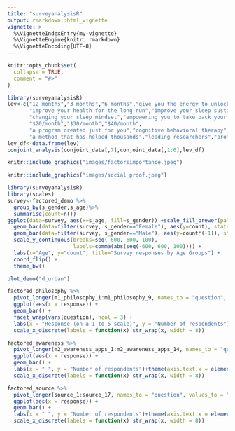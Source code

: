 ```yaml
---
title: "surveyanalysisR"
output: rmarkdown::html_vignette
vignette: >
  %\VignetteIndexEntry{my-vignette}
  %\VignetteEngine{knitr::rmarkdown}
  %\VignetteEncoding{UTF-8}
---
```


```r
knitr::opts_chunk$set(
  collapse = TRUE,
  comment = "#>"
)
```



```r
library(surveyanalysisR)
lev<-c("12 months","3 months","6 months","give you the energy to unlock your fullest potential","help you lead a better life","help you sleep without more pills",
       "improve your health for the long-run","improve your sleep sustainably","breaking bad habits and creating new routines",
       "changing your sleep mindset","empowering you to take back your sleep habits",
       "$20/month","$30/month","$40/month",
       "a program created just for you","cognitive behavioral therapy","daily text messages from a coach","personalized, human coaching","the support of a community of people just like you","unique daily games, challenges and exercises",
       "a method that has helped thousands","leading researchers","professional athletes","scientific evidence")
lev_df<-data.frame(lev)
conjoint_analysis(conjoint_data[,7],conjoint_data[,1:6],lev_df)
```

```r
knitr::include_graphics("images/factorsimportance.jpeg")
```

```r
knitr::include_graphics("images/social proof.jpeg")
```

```r
library(surveyanalysisR)
library(scales)
survey<-factored_demo %>%
  group_by(s_gender,s_age)%>%
  summarise(count=n())
ggplot(data=survey, aes(x=s_age, fill=s_gender)) +scale_fill_brewer(palette="Set1",  na.value = "gray")+
  geom_bar(data=filter(survey, s_gender=="Female"), aes(y=count), stat="identity") + 
  geom_bar(data=filter(survey, s_gender=="Male"), aes(y=count*(-1)), stat="identity") +
  scale_y_continuous(breaks=seq(-600, 600, 100), 
                     labels=comma(abs(seq(-600, 600, 100)))) + 
  labs(x="Age", y="count", title="Survey responses by Age Groups") +
  coord_flip() +
  theme_bw()
```

```r
plot_demo("d_urban")
```

```r
factored_philosophy %>%
  pivot_longer(m1_philosophy_1:m1_philosophy_9, names_to = "question", values_to = "response") %>%
  ggplot(aes(x = response)) +
  geom_bar() +
  facet_wrap(vars(question), ncol = 3) +
  labs(x = "Response (on a 1 to 5 scale)", y = "Number of respondents")+theme(axis.text.x = element_text(angle = 15,hjust = 0.5, size =7))+
  scale_x_discrete(labels = function(x) str_wrap(x, width = 8))
```


```r
factored_awareness %>%
  pivot_longer(m2_awareness_apps_1:m2_awareness_apps_14, names_to = "question", values_to = "response") %>% filter(response!="NA")%>%
  ggplot(aes(x = response)) +
  geom_bar() +
  labs(x = " ", y = "Number of respondents")+theme(axis.text.x = element_text(angle = 15,hjust = 0.5, size =7))+
  scale_x_discrete(labels = function(x) str_wrap(x, width = 8))
```

```r
factored_source %>%
  pivot_longer(source_1:source_17, names_to = "question", values_to = "response") %>% filter(response!="NA")%>%
  ggplot(aes(x = response)) +
  geom_bar() +
  labs(x = " ", y = "Number of respondents")+theme(axis.text.x = element_text(angle = 15,hjust = 0.5, size =7))+
  scale_x_discrete(labels = function(x) str_wrap(x, width = 8))
```

